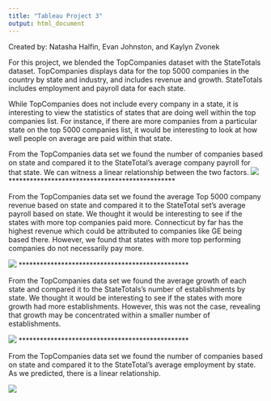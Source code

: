 ```yaml
---
title: "Tableau Project 3"
output: html_document
---
```

Created by: Natasha Halfin, Evan Johnston, and Kaylyn Zvonek 

For this project, we blended the TopCompanies dataset with the StateTotals dataset. TopCompanies displays data for the top 5000 companies in the country by state and industry, and includes revenue and growth. StateTotals includes employment and payroll data for each state.

While TopCompanies does not include every company in a state, it is interesting to view the statistics of states that are doing well within the top companies list. For instance, if there are more companies from a particular state on the top 5000 companies list, it would be interesting to look at how well people on average are paid within that state. 



From the TopCompanies data set we found the number of companies based on state and compared it to the StateTotal's average company payroll for that state. We can witness a linear relationship between the two factors.
![](./Sheet1.png) 
***********************************************

From the TopCompanies data set we found the average Top 5000 company revenue based on state and compared it to the StateTotal set's average payroll based on state. We thought it would be interesting to see if the states with more top companies paid more. Connecticut by far has the highest revenue which could be attributed to companies like GE being based there. However, we found that states with more top performing companies do not necessarily pay more. 

![](./Sheet2.png) 
************************************************

From the TopCompanies data set we found the average growth of each state and compared it to the StateTotals's number of establishments by state. We thought it would be interesting to see if the states with more growth had more establishments. However, this was not the case, revealing that growth may be concentrated within a smaller number of establishments. 

![](./Sheet3.png) 
************************************************

From the TopCompanies data set we found the number of companies based on state and compared it to the StateTotal's average employment by state. As we predicted, there is a linear relationship.

![](./Sheet4.png) 
